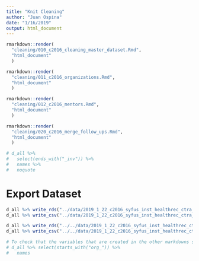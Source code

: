 ```yaml
---
title: "Knit Cleaning"
author: "Juan Ospina"
date: "1/16/2019"
output: html_document
---
```


```r
rmarkdown::render(
  "cleaning/010_c2016_cleaning_master_dataset.Rmd", 
  "html_document"
  )

rmarkdown::render(
  "cleaning/011_c2016_organizations.Rmd", 
  "html_document"
  )

rmarkdown::render(
  "cleaning/012_c2016_mentors.Rmd", 
  "html_document"
  )

rmarkdown::render(
  "cleaning/020_c2016_merge_follow_ups.Rmd", 
  "html_document"
  )
```

```r
# d_all %>%
#   select(ends_with("_inv")) %>%
#   names %>% 
#   noquote
```

# Export Dataset

```r
d_all %>% write_rds("../data/2019_1_22_c2016_syfus_inst_healthrec_ctra_no_t7_frosh_soph_junior.rds")
d_all %>% write_csv("../data/2019_1_22_c2016_syfus_inst_healthrec_ctra_no_t7_frosh_soph_junior.csv")

d_all %>% write_rds("../../data/2019_1_22_c2016_syfus_inst_healthrec_ctra_no_t7_frosh_soph_junior.rds")
d_all %>% write_csv("../../data/2019_1_22_c2016_syfus_inst_healthrec_ctra_no_t7_frosh_soph_junior.csv")

# To check that the variables that are created in the other markdowns show up in the final dataset 
# d_all %>% select(starts_with("org_")) %>% 
#   names
```



